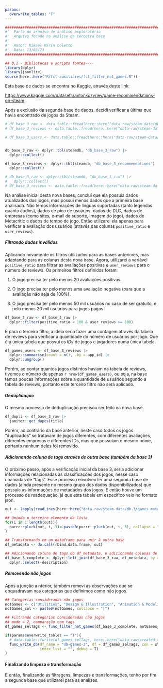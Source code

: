 ```yaml
---
params:
  overwrite_tables: "T"
---
```

```r
########################################################################################## #
#'  Parte do arquivo de análise exploratória
#'  Arquivo focado na análise da terceira base
#' 
#'  Autor: Mikael Marin Coletto
#'  Data: 13/03/23
########################################################################################## #

## 0.1 - Bibliotecas e scripts fontes----
library(dplyr)
library(jsonlite)
source(here::here("R/fct-auxiliares/fct_filter_not_games.R"))
```

Esta base de dados se encontra no Kaggle, através deste link:

<https://www.kaggle.com/datasets/antonkozyriev/game-recommendations-on-steam>

Após a exclusão da segunda base de dados, decidi verificar a última que havia encontrado de jogos da Steam.

```r
# df_base_3_raw <- data.table::fread(here::here("data-raw/steam-data/db-3/games.csv"))
# df_base_3_reviews <- data.table::fread(here::here("data-raw/steam-data/db-3/recommendations.csv"))

# df_base_3_users <- data.table::fread(here::here("data-raw/steam-data/db-3/users.csv"))


db_base_3_raw <- dplyr::tbl(steamdb, "db_base_3_raw") |> 
  dplyr::collect()

df_base_3_reviews <- dplyr::tbl(steamdb, "db_base_3_recommendations") |> 
  dplyr::collect()

# db_base_3_raw <- dplyr::tbl(steamdb, "db_base_3_raw") |> 
#   dplyr::collect()
# df_base_3_reviews <- data.table::fread(here::here("data-raw/steam-data/db-3/recommendations.csv"))

```

Na análise inicial desta nova bases, concluí que ela possuía dados atualizados dos jogos, mas possui menos dados que a primeira base analisada. Não temos informações de línguas suportadas (tanto legendas quanto áudios), dados de pico de usuários, dados de DLC, dados de empresas (como sites, e-mail de suporte, imagem do jogo), dados do Metacritic e dados de tempo de jogo. Então utilizarei ela apenas para verificar a avaliação dos usuários (através das colunas `positive_ratio` e `user_reviews`).

##### Filtrando dados inválidos

Aplicando novamente os filtros utilizados para as bases anteriores, mas adaptando para as colunas desta nova base. Agora, utilizarei a variável `positive_ratio` para filtrar as avaliações positivas e `user_reviews` para o número de reviews. Os primeiros filtros definidos foram:

1.  O jogo precisa ter pelo menos 20 avaliações positivas.

2.  O jogo precisa ter pelo menos uma avaliação negativa (para que a avaliação não seja de 100%).

3.  O jogo precisa ter pelo menos 50 mil usuários no caso de ser gratuito, e pelo menos 20 mil usuários para jogos pagos.

```r
df_base_3_raw <- df_base_3_raw |> 
  dplyr::filter(positive_ratio < 100 & user_reviews >= 100)
```

E para o terceiro filtro, a ideia seria fazer uma contagem através da tabela de reviews para verificar a quantidade do número de usuários por jogo. Que é a única tabela que possui os *IDs* de jogos e jogadores numa única tabela.

```r
df_games_users <- df_base_3_reviews |> 
  dplyr::summarise(count = n(), .by = app_id) |> 
  dplyr::ungroup()
```

Porém, ao contar quantos jogos distintos haviam na tabela de reviews, tivemos o número de apenas `r nrow(df_games_users)`, ou seja, na base temos poucas informações sobre a quantidade de usuários segundo a tabela de reviews, portanto este terceiro filtro não será aplicado.

##### Deduplicação

O mesmo processo de deduplicação precisou ser feito na nova base.

```r
df_dupli <- df_base_3_raw |> 
  janitor::get_dupes(title)
```

Porém, ao contrário da base anterior, neste caso todos os jogos "duplicados" se tratavam de jogos diferentes, com diferentes avaliações, diferentes empresas e diferentes IDs, mas que possuíam o mesmo nome, portanto nenhum deles foi removido.

##### Adicionando coluna de tags através de outra base (também da base 3)

O próximo passo, após a verificação inicial da base 3, seria adicionar informações relacionadas às classificações dos jogos, nesse caso chamadas de "tags". Esse processo envolveu ler uma segunda base de dados (ainda presente no mesmo grupo dos dados disponibilizados) que possuía as informações de metadados dos jogos. E então houve um processo de readequação, já que esta tabela em específico veio no formato json.

```r
out <- lapply(readLines(here::here("data-raw/steam-data/db-3/games_metadata.json")), fromJSON)

## Unindo o terceiro elemento da lista
for(i in 1:length(out)){
  purrr::pluck(out, i, 3)<-paste0(purrr::pluck(out, i, 3), collapse = ",")
}

## Transformando em um dataframe para unir à outra base
df_metadata <- do.call(rbind.data.frame, out)

## Adicionando coluna de tags do df_metadata, e adicionando colunas de categoria, genero e tags extra do df anterior
df_base_3_complete <- dplyr::left_join(df_base_3_raw, df_metadata, by = "app_id") |> 
  dplyr::select(-description)
```

##### Removendo não jogos

Após a junção a nterior, também removi as observações que se enquadravam nas categorias que definimos como não jogos.

```r
## Categorias consideradas não jogos
notGames <- c("Utilities", "Design & Illustration", "Animation & Modeling", "Game Development", "Photo Editing", "Audio Production", "Video Production", "Accounting", "Movie", "Documentary", "Episodic", "Short", "Tutorial", "360 Video")
notGames_col <- paste0(notGames, collapse = "|")

## Filtrando categorias consideradas não jogos
## mode = 2, comparação com tags
df_games_selTags <- func_filter_not_games(df_base_3_complete, notGames_col, mode = 2)

if(params$overwrite_tables == "T"){
  # data.table::fwrite(df_games_selTags, here::here("data-raw/created-tables/db-games-3.csv"))
  func_write_db(df_name = "db-games-3", df = df_games_selTags, con = steamdb, overwrite = T, 
                index_list = "", debug = T)
}
```

#### Finalizando limpeza e transformação

E então, finalizando as filtragens, limpezas e transformações, tenho por fim a segunda base que utilizarei para as análises.
